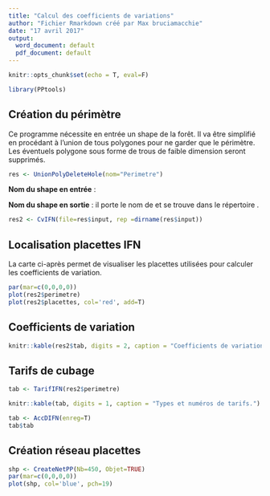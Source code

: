 ```yaml
---
title: "Calcul des coefficients de variations"
author: "Fichier Rmarkdown créé par Max bruciamacchie"
date: "17 avril 2017"
output:
  word_document: default
  pdf_document: default
---
```


```r
knitr::opts_chunk$set(echo = T, eval=F)
```

```r
library(PPtools)
```



## Création du périmètre
Ce programme nécessite en entrée un shape de la forêt. Il va être simplifié en procédant à l'union de tous polygones pour ne garder que le périmètre. Les éventuels polygone sous forme de trous de faible dimension seront supprimés.
```r
res <- UnionPolyDeleteHole(nom="Perimetre")
```

**Nom du shape en entrée** :    

**Nom du shape en sortie** : il porte le nom de  et se trouve dans le répertoire .

```r
res2 <- CvIFN(file=res$input, rep =dirname(res$input))
```

## Localisation placettes IFN
La carte ci-après permet de visualiser les placettes utilisées pour calculer les coefficients de variation.
```r
par(mar=c(0,0,0,0))
plot(res2$perimetre)
plot(res2$placettes, col='red', add=T)
```


## Coefficients de variation
```r
knitr::kable(res2$tab, digits = 2, caption = "Coefficients de variation de la surface terrière totale, par essence, catégorie de diamètre, et pour la somme des BM et GB des 2 essences principales.")
```


## Tarifs de cubage
```r
tab <- TarifIFN(res2$perimetre)
```

```r
knitr::kable(tab, digits = 1, caption = "Types et numéros de tarifs.")
```


```r
tab <- AccDIFN(enreg=T)
tab$tab
```


## Création réseau placettes
```r
shp <- CreateNetPP(Nb=450, Objet=TRUE)
par(mar=c(0,0,0,0))
plot(shp, col='blue', pch=19)
```

